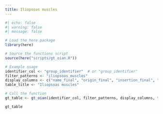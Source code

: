 ```yaml
---
title: Iliopsoas muscles
---
```




```r
#| echo: false
#| warning: false
#| message: false

# Load the here package
library(here)

# Source the functions script
source(here("scripts/gt_oian.R"))

# Example usage
identifier_col <- "group_identifier"  # or "group_identifier"
filter_patterns <- "iliopsoas_muscles"
display_columns <- c("name_final", "origin_final", "insertion_final", "innervation_final", "action_final")
table_title <- "Iliopsoas muscles"

# Call the function
gt_table <- gt_oian(identifier_col, filter_patterns, display_columns, table_title)

gt_table
```